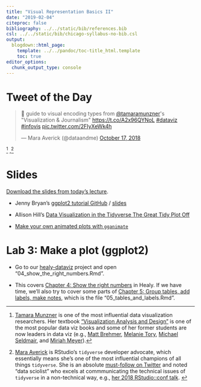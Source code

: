 ```yaml
---
title: "Visual Representation Basics II"
date: "2019-02-04"
citeproc: false
bibliography: ../../static/bib/references.bib
csl: ../../static/bib/chicago-syllabus-no-bib.csl
output:
  blogdown::html_page:
    template: ../../pandoc/toc-title_html.template
    toc: true
editor_options: 
  chunk_output_type: console
---
```


# Tweet of the Day

<blockquote class="twitter-tweet" data-lang="en"><p lang="en" dir="ltr">🌟 guide to visual encoding types from <a href="https://twitter.com/tamaramunzner?ref_src=twsrc%5Etfw">@tamaramunzner</a>&#39;s &quot;Visualization &amp; Journalism&quot; <a href="https://t.co/A2x96QYNoL">https://t.co/A2x96QYNoL</a> <a href="https://twitter.com/hashtag/dataviz?src=hash&amp;ref_src=twsrc%5Etfw">#dataviz</a> <a href="https://twitter.com/hashtag/infovis?src=hash&amp;ref_src=twsrc%5Etfw">#infovis</a> <a href="https://t.co/2FIyXeWk4h">pic.twitter.com/2FIyXeWk4h</a></p>&mdash; Mara Averick (@dataandme) <a href="https://twitter.com/dataandme/status/1052631850273918977?ref_src=twsrc%5Etfw">October 17, 2018</a></blockquote>
<script async src="https://platform.twitter.com/widgets.js" charset="utf-8"></script>^[[Tamara Munzner](https://www.cs.ubc.ca/~tmm/) is one of the most influential data visualization researchers. Her textbook ["Visualization Analysis and Design"](https://www.amazon.com/Visualization-Analysis-Design-AK-Peters-dp-1466508914/dp/1466508914/ref=mt_hardcover?_encoding=UTF8&me=&qid=) is one of the most popular data viz books and some of her former students are now leaders in data viz (e.g., [Matt Brehmer](https://mattbrehmer.github.io/), [Melanie Tory](https://www.melanietory.com/), [Michael Seldmair](https://homepage.univie.ac.at/michael.sedlmair/), and [Miriah Meyer](https://www.cs.utah.edu/~miriah/)).] ,^[[Mara Averick](https://twitter.com/dataandme) is RStudio's `tidyverse` developer advocate, which essentially means she's one of the most influential champions of all things `tidyverse`. She is an absolute [must-follow on Twitter](https://twitter.com/edwin_thoen/status/901740217987719170) and noted "data sciolist" who excels at commmunicating the technical issues of `tidyverse` in a non-technical way, e.g., [her 2018 RStudio::conf talk](https://www.rstudio.com/resources/videos/phrasing-communicating-data-science-through-tweets-gifs-and-classic-misdirection/). ]

# Slides

[Download the slides from today's lecture]().

- Jenny Bryan's [ggplot2 tutorial GitHub](https://github.com/jennybc/ggplot2-tutorial) / [slides](https://speakerdeck.com/jennybc/ggplot2-tutorial)

- Allison Hill's [Data Visualization in the Tidyverse
The Great Tidy Plot Off](https://alison.netlify.com/uo-tidy-bakeoff/)

- [Make your own animated plots with `gganimate`](https://gganimate.com/)

# Lab 3: Make a plot (ggplot2)

- Go to our [healy-dataviz](https://rstudio.cloud/spaces/7976/project/160035) project and open "04_show_the_right_numbers.Rmd".

- This covers [Chapter 4: Show the right numbers](http://socviz.co/groupfacettx.html#groupfacettx) in Healy. If we have time, we'll also try to cover some parts of [Chapter 5: Group tables, add labels, make notes](http://socviz.co/workgeoms.html#workgeoms), which is the file "05_tables_and_labels.Rmd".
